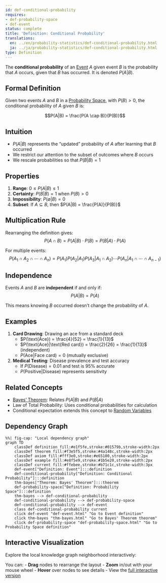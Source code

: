 ```yaml
---
id: def-conditional-probability
requires:
- def-probability-space
- def-event
status: complete
title: 'Definition: Conditional Probability'
translations:
  en: ../en/probability-statistics/def-conditional-probability.html
  ja: ../ja/probability-statistics/def-conditional-probability.html
type: Definition
---
```


The **conditional probability** of an [Event](def-event.qmd) $A$ given event $B$ is the probability that $A$ occurs, given that $B$ has occurred. It is denoted $P(A|B)$.

## Formal Definition

Given two events $A$ and $B$ in a [Probability Space](def-probability-space.qmd), with $P(B) > 0$, the conditional probability of $A$ given $B$ is:

$$P(A|B) = \frac{P(A \cap B)}{P(B)}$$

## Intuition

- $P(A|B)$ represents the "updated" probability of $A$ after learning that $B$ occurred
- We restrict our attention to the subset of outcomes where $B$ occurs
- We rescale probabilities so that $P(B|B) = 1$

## Properties

1. **Range**: $0 \leq P(A|B) \leq 1$
2. **Certainty**: $P(B|B) = 1$ when $P(B) > 0$
3. **Impossibility**: $P(\emptyset|B) = 0$
4. **Subset**: If $A \subseteq B$, then $P(A|B) = \frac{P(A)}{P(B)}$

## Multiplication Rule

Rearranging the definition gives:
$$P(A \cap B) = P(A|B) \cdot P(B) = P(B|A) \cdot P(A)$$

For multiple events:
$$P(A_1 \cap A_2 \cap \cdots \cap A_n) = P(A_1)P(A_2|A_1)P(A_3|A_1 \cap A_2)\cdots P(A_n|A_1 \cap \cdots \cap A_{n-1})$$

## Independence

Events $A$ and $B$ are **independent** if and only if:
$$P(A|B) = P(A)$$

This means knowing $B$ occurred doesn't change the probability of $A$.

## Examples

1. **Card Drawing**: Drawing an ace from a standard deck
   - $P(\text{Ace}) = \frac{4}{52} = \frac{1}{13}$
   - $P(\text{Ace}|\text{Red card}) = \frac{2}{26} = \frac{1}{13}$ (independent)
   - $P(\text{Ace}|\text{Face card}) = 0$ (mutually exclusive)

2. **Medical Testing**: Disease prevalence and test accuracy
   - If $P(\text{Disease}) = 0.01$ and test is 95% accurate
   - $P(\text{Positive}|\text{Disease})$ represents sensitivity

## Related Concepts

- [Bayes' Theorem](thm-bayes.qmd): Relates $P(A|B)$ and $P(B|A)$
- Law of Total Probability: Uses conditional probabilities for calculation
- Conditional expectation extends this concept to [Random Variables](def-random-variable.qmd)

## Dependency Graph

```mermaid
%%| fig-cap: "Local dependency graph"
graph TD
    classDef definition fill:#e1f5fe,stroke:#01579b,stroke-width:2px
    classDef theorem fill:#f3e5f5,stroke:#4a148c,stroke-width:2px
    classDef axiom fill:#fff3e0,stroke:#e65100,stroke-width:2px
    classDef example fill:#e8f5e9,stroke:#1b5e20,stroke-width:2px
    classDef current fill:#ffebee,stroke:#b71c1c,stroke-width:3px
    def-event["Definition: Event"]:::definition
    def-conditional-probability["Definition: Conditional Probability"]:::definition
    thm-bayes["Theorem: Bayes' Theorem"]:::theorem
    def-probability-space["Definition: Probability Space"]:::definition
    thm-bayes --> def-conditional-probability
    def-conditional-probability --> def-probability-space
    def-conditional-probability --> def-event
    class def-conditional-probability current
    click def-event "def-event.html" "Go to Event definition"
    click thm-bayes "thm-bayes.html" "Go to Bayes' Theorem theorem"
    click def-probability-space "def-probability-space.html" "Go to Probability Space definition"
```

## Interactive Visualization

Explore the local knowledge graph neighborhood interactively:

::: {.graph-viz data-id="def-conditional-probability" data-width="700" data-height="500"}
:::

You can:
- **Drag** nodes to rearrange the layout
- **Zoom** in/out with your mouse wheel
- **Hover** over nodes to see details
- View the [full interactive version](../../output/interactive/def-conditional-probability.html){target="_blank"}
